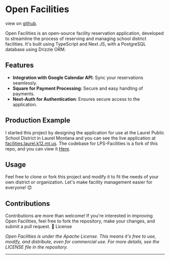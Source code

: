 # Open Facilities

view on [github](https://github.com/biohackerellie/open-facilities).

Open Facilities is an open-source facility reservation application, developed to streamline the process of reserving and managing school district facilities. It's built using TypeScript and Next JS, with a PostgreSQL database using Drizzle ORM.

## Features

- **Integration with Google Calendar API**: Sync your reservations seamlessly.
- **Square for Payment Processing**: Secure and easy handling of payments.
- **Next-Auth for Authentication**: Ensures secure access to the application.

## Production Example

I started this project by designing the application for use at the Laurel Public School District in Laurel Montana and you can see the live application at [facilities.laurel.k12.mt.us](https://facilities.laurel.k12.mt.us). The codebase for LPS-Facilities is a fork of this repo, and you can view it [Here](https://github.com/Laurel-Public-Schools/LPS-Facilities).

## Usage

Feel free to clone or fork this project and modify it to fit the needs of your own district or organization. Let's make facility management easier for everyone! 😊

## Contributions

Contributions are more than welcome! If you're interested in improving Open Facilities, feel free to fork the repository, make your changes, and submit a pull request. 🚀
License

_Open Facilities is under the Apache License. This means it's free to use, modify, and distribute, even for commercial use. For more details, see the LICENSE file in the repository._

---
